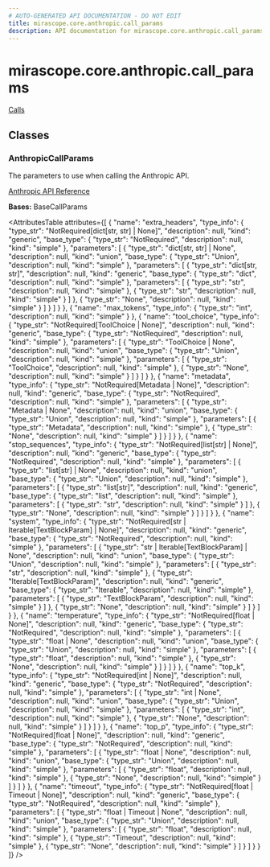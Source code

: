 ```yaml
---
# AUTO-GENERATED API DOCUMENTATION - DO NOT EDIT
title: mirascope.core.anthropic.call_params
description: API documentation for mirascope.core.anthropic.call_params
---
```


# mirascope.core.anthropic.call_params

<ApiType type="Module" />

<Info title="Usage">

[Calls](/docs/mirascope/learn/calls#provider-specific-parameters)

</Info>

## Classes

### AnthropicCallParams

<ApiType type="Class" />

The parameters to use when calling the Anthropic API.

[Anthropic API Reference](https://docs.anthropic.com/en/api/messages)

**Bases:** BaseCallParams

<AttributesTable
  attributes={[
  {
    "name": "extra_headers",
    "type_info": {
      "type_str": "NotRequired[dict[str, str] | None]",
      "description": null,
      "kind": "generic",
      "base_type": {
        "type_str": "NotRequired",
        "description": null,
        "kind": "simple"
      },
      "parameters": [
        {
          "type_str": "dict[str, str] | None",
          "description": null,
          "kind": "union",
          "base_type": {
            "type_str": "Union",
            "description": null,
            "kind": "simple"
          },
          "parameters": [
            {
              "type_str": "dict[str, str]",
              "description": null,
              "kind": "generic",
              "base_type": {
                "type_str": "dict",
                "description": null,
                "kind": "simple"
              },
              "parameters": [
                {
                  "type_str": "str",
                  "description": null,
                  "kind": "simple"
                },
                {
                  "type_str": "str",
                  "description": null,
                  "kind": "simple"
                }
              ]
            },
            {
              "type_str": "None",
              "description": null,
              "kind": "simple"
            }
          ]
        }
      ]
    }
  },
  {
    "name": "max_tokens",
    "type_info": {
      "type_str": "int",
      "description": null,
      "kind": "simple"
    }
  },
  {
    "name": "tool_choice",
    "type_info": {
      "type_str": "NotRequired[ToolChoice | None]",
      "description": null,
      "kind": "generic",
      "base_type": {
        "type_str": "NotRequired",
        "description": null,
        "kind": "simple"
      },
      "parameters": [
        {
          "type_str": "ToolChoice | None",
          "description": null,
          "kind": "union",
          "base_type": {
            "type_str": "Union",
            "description": null,
            "kind": "simple"
          },
          "parameters": [
            {
              "type_str": "ToolChoice",
              "description": null,
              "kind": "simple"
            },
            {
              "type_str": "None",
              "description": null,
              "kind": "simple"
            }
          ]
        }
      ]
    }
  },
  {
    "name": "metadata",
    "type_info": {
      "type_str": "NotRequired[Metadata | None]",
      "description": null,
      "kind": "generic",
      "base_type": {
        "type_str": "NotRequired",
        "description": null,
        "kind": "simple"
      },
      "parameters": [
        {
          "type_str": "Metadata | None",
          "description": null,
          "kind": "union",
          "base_type": {
            "type_str": "Union",
            "description": null,
            "kind": "simple"
          },
          "parameters": [
            {
              "type_str": "Metadata",
              "description": null,
              "kind": "simple"
            },
            {
              "type_str": "None",
              "description": null,
              "kind": "simple"
            }
          ]
        }
      ]
    }
  },
  {
    "name": "stop_sequences",
    "type_info": {
      "type_str": "NotRequired[list[str] | None]",
      "description": null,
      "kind": "generic",
      "base_type": {
        "type_str": "NotRequired",
        "description": null,
        "kind": "simple"
      },
      "parameters": [
        {
          "type_str": "list[str] | None",
          "description": null,
          "kind": "union",
          "base_type": {
            "type_str": "Union",
            "description": null,
            "kind": "simple"
          },
          "parameters": [
            {
              "type_str": "list[str]",
              "description": null,
              "kind": "generic",
              "base_type": {
                "type_str": "list",
                "description": null,
                "kind": "simple"
              },
              "parameters": [
                {
                  "type_str": "str",
                  "description": null,
                  "kind": "simple"
                }
              ]
            },
            {
              "type_str": "None",
              "description": null,
              "kind": "simple"
            }
          ]
        }
      ]
    }
  },
  {
    "name": "system",
    "type_info": {
      "type_str": "NotRequired[str | Iterable[TextBlockParam] | None]",
      "description": null,
      "kind": "generic",
      "base_type": {
        "type_str": "NotRequired",
        "description": null,
        "kind": "simple"
      },
      "parameters": [
        {
          "type_str": "str | Iterable[TextBlockParam] | None",
          "description": null,
          "kind": "union",
          "base_type": {
            "type_str": "Union",
            "description": null,
            "kind": "simple"
          },
          "parameters": [
            {
              "type_str": "str",
              "description": null,
              "kind": "simple"
            },
            {
              "type_str": "Iterable[TextBlockParam]",
              "description": null,
              "kind": "generic",
              "base_type": {
                "type_str": "Iterable",
                "description": null,
                "kind": "simple"
              },
              "parameters": [
                {
                  "type_str": "TextBlockParam",
                  "description": null,
                  "kind": "simple"
                }
              ]
            },
            {
              "type_str": "None",
              "description": null,
              "kind": "simple"
            }
          ]
        }
      ]
    }
  },
  {
    "name": "temperature",
    "type_info": {
      "type_str": "NotRequired[float | None]",
      "description": null,
      "kind": "generic",
      "base_type": {
        "type_str": "NotRequired",
        "description": null,
        "kind": "simple"
      },
      "parameters": [
        {
          "type_str": "float | None",
          "description": null,
          "kind": "union",
          "base_type": {
            "type_str": "Union",
            "description": null,
            "kind": "simple"
          },
          "parameters": [
            {
              "type_str": "float",
              "description": null,
              "kind": "simple"
            },
            {
              "type_str": "None",
              "description": null,
              "kind": "simple"
            }
          ]
        }
      ]
    }
  },
  {
    "name": "top_k",
    "type_info": {
      "type_str": "NotRequired[int | None]",
      "description": null,
      "kind": "generic",
      "base_type": {
        "type_str": "NotRequired",
        "description": null,
        "kind": "simple"
      },
      "parameters": [
        {
          "type_str": "int | None",
          "description": null,
          "kind": "union",
          "base_type": {
            "type_str": "Union",
            "description": null,
            "kind": "simple"
          },
          "parameters": [
            {
              "type_str": "int",
              "description": null,
              "kind": "simple"
            },
            {
              "type_str": "None",
              "description": null,
              "kind": "simple"
            }
          ]
        }
      ]
    }
  },
  {
    "name": "top_p",
    "type_info": {
      "type_str": "NotRequired[float | None]",
      "description": null,
      "kind": "generic",
      "base_type": {
        "type_str": "NotRequired",
        "description": null,
        "kind": "simple"
      },
      "parameters": [
        {
          "type_str": "float | None",
          "description": null,
          "kind": "union",
          "base_type": {
            "type_str": "Union",
            "description": null,
            "kind": "simple"
          },
          "parameters": [
            {
              "type_str": "float",
              "description": null,
              "kind": "simple"
            },
            {
              "type_str": "None",
              "description": null,
              "kind": "simple"
            }
          ]
        }
      ]
    }
  },
  {
    "name": "timeout",
    "type_info": {
      "type_str": "NotRequired[float | Timeout | None]",
      "description": null,
      "kind": "generic",
      "base_type": {
        "type_str": "NotRequired",
        "description": null,
        "kind": "simple"
      },
      "parameters": [
        {
          "type_str": "float | Timeout | None",
          "description": null,
          "kind": "union",
          "base_type": {
            "type_str": "Union",
            "description": null,
            "kind": "simple"
          },
          "parameters": [
            {
              "type_str": "float",
              "description": null,
              "kind": "simple"
            },
            {
              "type_str": "Timeout",
              "description": null,
              "kind": "simple"
            },
            {
              "type_str": "None",
              "description": null,
              "kind": "simple"
            }
          ]
        }
      ]
    }
  }
]}
/>



